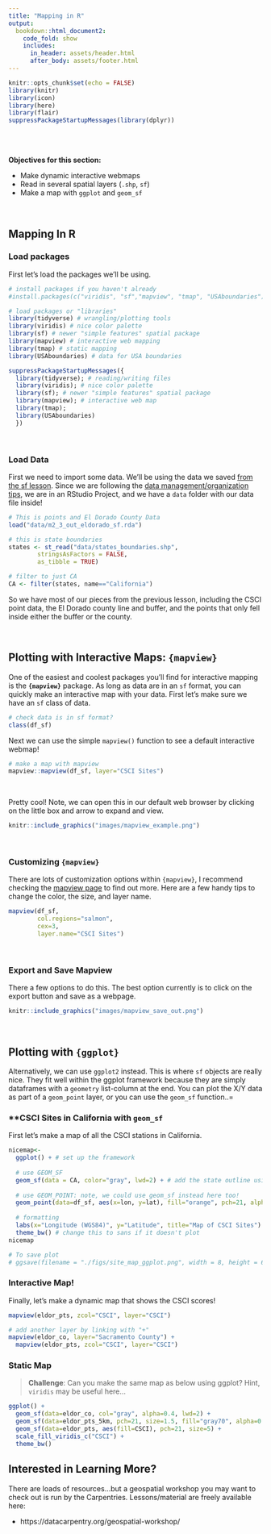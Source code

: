```yaml
---
title: "Mapping in R"
output: 
  bookdown::html_document2:
    code_fold: show
    includes:
      in_header: assets/header.html
      after_body: assets/footer.html
---
```


```r

knitr::opts_chunk$set(echo = FALSE)
library(knitr)
library(icon)
library(here)
library(flair)
suppressPackageStartupMessages(library(dplyr))

```

<style>
  .title{
    display: none;
  }
</style>

<br>
<br>

:::obj

 **Objectives for this section:**
 
 - Make dynamic interactive webmaps
 - Read in several spatial layers (`.shp`, `sf`)
 - Make a map with `ggplot` and `geom_sf`
 
:::

<br>

## Mapping In R

### **Load packages**

First let's load the packages we'll be using.

```r

# install packages if you haven't already
#install.packages(c("viridis", "sf","mapview", "tmap", "USAboundaries"))

# load packages or "libraries"
library(tidyverse) # wrangling/plotting tools
library(viridis) # nice color palette
library(sf) # newer "simple features" spatial package
library(mapview) # interactive web mapping
library(tmap) # static mapping
library(USAboundaries) # data for USA boundaries

```

```r
suppressPackageStartupMessages({
  library(tidyverse); # reading/writing files
  library(viridis); # nice color palette
  library(sf); # newer "simple features" spatial package
  library(mapview); # interactive web map
  library(tmap);
  library(USAboundaries)
  }) 

```

<br>

### **Load Data**

First we need to import some data. We'll be using the data we saved [from the sf lesson](m2_3_using_sf.html). Since we are following the [data management/organization tips](02_project_management.html), we are in an RStudio Project, and we have a `data` folder with our data file inside! 

```r

# This is points and El Dorado County Data
load("data/m2_3_out_eldorado_sf.rda")

# this is state boundaries
states <- st_read("data/states_boundaries.shp",
        stringsAsFactors = FALSE, 
        as_tibble = TRUE)

# filter to just CA
CA <- filter(states, name=="California")

```

So we have most of our pieces from the previous lesson, including the CSCI point data, the El Dorado county line and buffer, and the points that only fell inside either the buffer or the county.

<br>

## Plotting with Interactive Maps: `{mapview}`

One of the easiest and coolest packages you'll find for interactive mapping is the **`{mapview}`** package. As long as data are in an `sf` format, you can quickly make an interactive map with your data. First let's make sure we have an `sf` class of data.

```r

# check data is in sf format?
class(df_sf)

```

Next we can use the simple `mapview()` function to see a default interactive webmap! 

```r

# make a map with mapview
mapview::mapview(df_sf, layer="CSCI Sites")

```

<br>

Pretty cool! Note, we can open this in our default web browser by clicking on the little box and arrow to expand and view.

```r

knitr::include_graphics("images/mapview_example.png")

```

<br>

### **Customizing `{mapview}`**

There are lots of customization options within `{mapview}`, I recommend checking the [mapview page](https://r-spatial.github.io/mapview/) to find out more. Here are a few handy tips to change the color, the size, and layer name.

```r

mapview(df_sf, 
        col.regions="salmon", 
        cex=3, 
        layer.name="CSCI Sites")

```

<br>

### **Export and Save Mapview**

There a few options to do this. The best option currently is to click on the export button and save as a webpage.

```r

knitr::include_graphics("images/mapview_save_out.png")

```

<br>
 
## Plotting with `{ggplot}`

Alternatively, we can use `ggplot2` instead. This is where `sf` objects are really nice. They fit well within the ggplot framework because they are simply dataframes with a `geometry` list-column at the end. You can plot the X/Y data as part of a `geom_point` layer, or you can use the `geom_sf` function..=

### **CSCI Sites in California with `geom_sf` 

First let's make a map of all the CSCI stations in California.

```r

nicemap<-
  ggplot() + # set up the framework
  
  # use GEOM_SF
  geom_sf(data = CA, color="gray", lwd=2) + # add the state outline using geom_sf
  
  # use GEOM_POINT: note, we could use geom_sf instead here too!
  geom_point(data=df_sf, aes(x=lon, y=lat), fill="orange", pch=21, alpha=0.7, size=2)+
  
  # formatting
  labs(x="Longitude (WGS84)", y="Latitude", title="Map of CSCI Sites") + 
  theme_bw() # change this to sans if it doesn't plot
nicemap

# To save plot
# ggsave(filename = "./figs/site_map_ggplot.png", width = 8, height = 6, units = "in", dpi = 300)
```


### Interactive Map!

Finally, let's make a dynamic map that shows the CSCI scores!

```r
mapview(eldor_pts, zcol="CSCI", layer="CSCI")

# add another layer by linking with "+"
mapview(eldor_co, layer="Sacramento County") +
  mapview(eldor_pts, zcol="CSCI", layer="CSCI")

```

### Static Map

 > **Challenge**: Can you make the same map as below using ggplot? Hint, `viridis` may be useful here...

```r

ggplot() +
  geom_sf(data=eldor_co, col="gray", alpha=0.4, lwd=2) +
  geom_sf(data=eldor_pts_5km, pch=21, size=1.5, fill="gray70", alpha=0.4) +
  geom_sf(data=eldor_pts, aes(fill=CSCI), pch=21, size=5) +
  scale_fill_viridis_c("CSCI") + 
  theme_bw()

```





## Interested in Learning More?

There are loads of resources...but a geospatial workshop you may want to check out is run by the Carpentries. Lessons/material are freely available here: 

 - https://datacarpentry.org/geospatial-workshop/